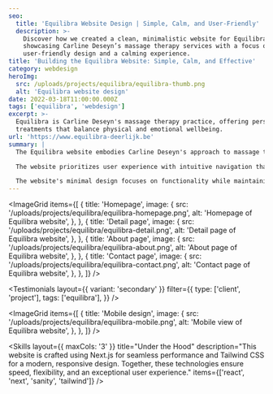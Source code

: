 ```yaml
---
seo:
  title: 'Equilibra Website Design | Simple, Calm, and User-Friendly'
  description: >-
    Discover how we created a clean, minimalistic website for Equilibra,
    showcasing Carline Deseyn’s massage therapy services with a focus on
    user-friendly design and a calming experience.
title: 'Building the Equilibra Website: Simple, Calm, and Effective'
category: webdesign
heroImg:
  src: /uploads/projects/equilibra/equilibra-thumb.png
  alt: 'Equilibra website design'
date: 2022-03-18T11:00:00.000Z
tags: ['equilibra', 'webdesign']
excerpt: >-
  Equilibra is Carline Deseyn's massage therapy practice, offering personalized
  treatments that balance physical and emotional wellbeing.
url: 'https://www.equilibra-deerlijk.be'
summary: |
  The Equilibra website embodies Carline Deseyn's approach to massage therapy through its intuitive and calming design. With clean navigation and a peaceful atmosphere, the minimalistic layout puts the focus on her services and background. The soft color palette and typography create a sense of tranquility that perfectly matches Equilibra's essence.

  The website prioritizes user experience with intuitive navigation that guides visitors through Carline's story and services. Strategic placement of contact forms and booking options makes it easy for users to take action. The responsive design ensures a seamless experience across all devices, from desktop to mobile.

  The website's minimal design focuses on functionality while maintaining optimal performance and speed. Through carefully curated imagery and strategic text placement, visitors can easily find information in a calm, uncluttered environment. The final result perfectly reflects Carline's balanced approach to massage therapy.
---
```


<ImageGrid
	items={[
		{
			title: 'Homepage',
			image: {
				src: '/uploads/projects/equilibra/equilibra-homepage.png',
				alt: 'Homepage of Equilibra website',
			},
		},
		{
			title: 'Detail page',
			image: {
				src: '/uploads/projects/equilibra/equilibra-detail.png',
				alt: 'Detail page of Equilibra website',
			},
		},
		{
			title: 'About page',
			image: {
				src: '/uploads/projects/equilibra/equilibra-about.png',
				alt: 'About page of Equilibra website',
			},
		},
		{
			title: 'Contact page',
			image: {
				src: '/uploads/projects/equilibra/equilibra-contact.png',
				alt: 'Contact page of Equilibra website',
			},
		},
	]}
/>

<Testimonials
	layout={{ variant: 'secondary' }}
	filter={{
		type: ['client', 'project'],
		tags: ['equilibra'],
	}}
/>

<ImageGrid
	items={[
		{
			title: 'Mobile design',
			image: {
				src: '/uploads/projects/equilibra/equilibra-mobile.png',
				alt: 'Mobile view of Equilibra website',
			},
		},
	]}
/>

<Skills
	layout={{ maxCols: '3' }}
	title="Under the Hood"
	description="This website is crafted using Next.js for seamless performance and Tailwind CSS for a modern, responsive design. Together, these technologies ensure speed, flexibility, and an exceptional user experience."
	items={['react', 'next', 'sanity', 'tailwind']}
/>
